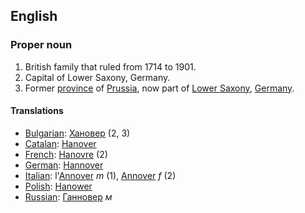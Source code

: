 ==English==

===Proper noun===

#British family that ruled from 1714 to 1901.
#Capital of Lower Saxony, Germany.
#Former [[province]] of [[Prussia]], now part of [[Lower Saxony]], [[Germany]].

====Translations====
*[[Bulgarian]]: [[Хановер]] (2, 3)
*[[Catalan]]: [[Hanover]]
*[[French]]: [[Hanovre]] (2)
*[[German]]: [[Hannover]]
*[[Italian]]: l'[[Annover]] ''m'' (1), [[Annover]] ''f'' (2)
*[[Polish]]: [[Hanower]]
*[[Russian]]: [[Ганновер]] ''м''